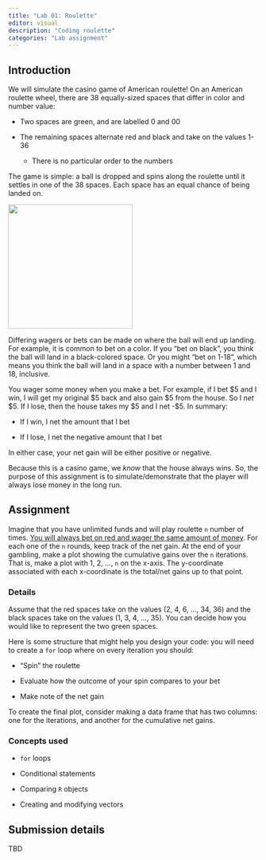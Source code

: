 ```yaml
---
title: "Lab 01: Roulette"
editor: visual
description: "Coding roulette"
categories: "Lab assignment"
---
```


## Introduction

We will simulate the casino game of American roulette! On an American roulette wheel, there are 38 equally-sized spaces that differ in color and number value:

-   Two spaces are green, and are labelled 0 and 00

-   The remaining spaces alternate red and black and take on the values 1-36

    -   There is no particular order to the numbers

The game is simple: a ball is dropped and spins along the roulette until it settles in one of the 38 spaces. Each space has an equal chance of being landed on.

![](figs/roulette.jpg){fig-align="center" width="250"}

Differing wagers or bets can be made on where the ball will end up landing. For example, it is common to bet on a color. If you "bet on black", you think the ball will land in a black-colored space. Or you might "bet on 1-18", which means you think the ball will land in a space with a number between 1 and 18, inclusive.

You wager some money when you make a bet. For example, if I bet \$5 and I win, I will get my original \$5 back and also gain \$5 from the house. So I *net* \$5. If I lose, then the house takes my \$5 and I net -\$5. In summary:

-   If I win, I net the amount that I bet

-   If I lose, I net the negative amount that I bet

In either case, your net gain will be either positive or negative.

Because this is a casino game, we *know* that the house always wins. So, the purpose of this assignment is to simulate/demonstrate that the player will always lose money in the long run.

## Assignment

Imagine that you have unlimited funds and will play roulette `n` number of times. [You will always bet on red and wager the same amount of money]{.underline}. For each one of the `n` rounds, keep track of the net gain. At the end of your gambling, make a plot showing the cumulative gains over the `n` iterations. That is, make a plot with 1, 2, ..., `n` on the x-axis. The y-coordinate associated with each x-coordinate is the total/net gains up to that point.

### Details

Assume that the red spaces take on the values (2, 4, 6, ..., 34, 36) and the black spaces take on the values (1, 3, 4, ..., 35). You can decide how you would like to represent the two green spaces.

Here is some structure that might help you design your code: you will need to create a `for` loop where on every iteration you should:

-   "Spin" the roulette

-   Evaluate how the outcome of your spin compares to your bet

-   Make note of the net gain

To create the final plot, consider making a data frame that has two columns: one for the iterations, and another for the cumulative net gains.

### Concepts used

-   `for` loops

-   Conditional statements

-   Comparing `R` objects

-   Creating and modifying vectors

## Submission details

TBD
